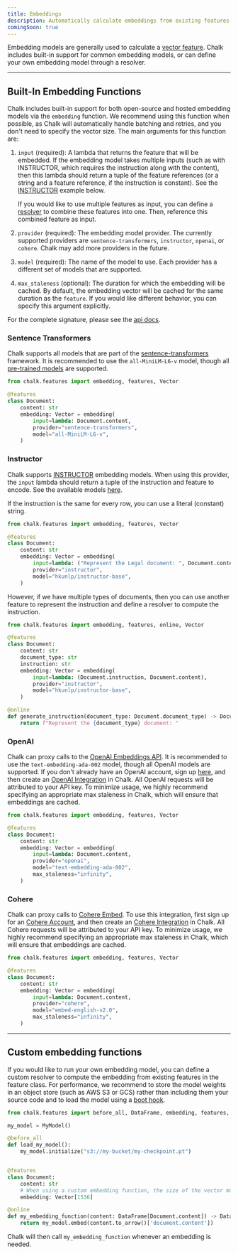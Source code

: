 ```yaml
---
title: Embeddings
description: Automatically calculate embeddings from existing features
comingSoon: true
---
```


Embedding models are generally used to calculate a [vector feature](/docs/feature-types#vectors). Chalk includes
built-in support for common embedding models, or can define your own embedding model through a resolver.


---

## Built-In Embedding Functions

Chalk includes built-in support for both open-source and hosted embedding models via the `embedding` function.
We recommend using this function when possible, as Chalk will automatically handle batching and retries,
and you don't need to specify the vector size. The main arguments for this function are:

1.  `input` (required): A lambda that returns the feature that will be embedded. If the embedding model takes multiple
    inputs (such as with INSTRUCTOR, which requires the instruction along with the content), then this lambda should
    return a tuple of the feature references (or a string and a feature reference, if the instruction is constant).
    See the [INSTRUCTOR](#instructor) example below.

    If you would like to use multiple features as input, you can define a [resolver](/docs/resolver-overview) to combine
    these features into one. Then, reference this combined feature as input.
1.  `provider` (required): The embedding model provider. The currently supported providers are `sentence-transformers`,
    `instructor`, `openai`, or `cohere`. Chalk may add more providers in the future.
1.  `model` (required): The name of the model to use. Each provider has a different set of models that are supported.
1.  `max_staleness` (optional): The duration for which the embedding will be cached. By default, the embedding vector 
    will be cached for the same duration as the `feature`. If you would like different behavior, you can specify this
    argument explicitly.

For the complete signature, please see the [api docs](/api-docs#embedding).

### Sentence Transformers

Chalk supports all models that are part of the [sentence-transformers](https://www.sbert.net/) framework.
It is recommended to use the `all-MiniLM-L6-v` model, though all
[pre-trained models](https://www.sbert.net/docs/pretrained_models.html) are supported.

```python
from chalk.features import embedding, features, Vector

@features
class Document:
    content: str
    embedding: Vector = embedding(
        input=lambda: Document.content,
        provider="sentence-transformers",
        model="all-MiniLM-L6-v",
    )
```

### Instructor

Chalk supports [INSTRUCTOR](https://github.com/xlang-ai/instructor-embedding) embedding models. When using this
provider, the `input` lambda should return a tuple of the instruction and feature to encode.
See the available models [here](https://github.com/xlang-ai/instructor-embedding#model-list).

If the instruction is the same for every row, you can use a literal (constant) string.

```python
from chalk.features import embedding, features, Vector

@features
class Document:
    content: str
    embedding: Vector = embedding(
        input=lambda: ("Represent the Legal document: ", Document.content),
        provider="instructor",
        model="hkunlp/instructor-base",
    )
```

However, if we have multiple types of documents, then you can use another feature to represent the instruction
and define a resolver to compute the instruction.

```python
from chalk.features import embedding, features, online, Vector

@features
class Document:
    content: str
    document_type: str
    instruction: str
    embedding: Vector = embedding(
        input=lambda: (Document.instruction, Document.content),
        provider="instructor",
        model="hkunlp/instructor-base",
    )

@online
def generate_instruction(document_type: Document.document_type) -> Document.instruction:
    return f"Represent the {document_type} document: "
```

### OpenAI

Chalk can proxy calls to the [OpenAI Embeddings API](https://platform.openai.com/docs/guides/embeddings).
It is recommended to use the `text-embedding-ada-002` model, though all OpenAI models are supported.
If you don't already have an OpenAI account, sign up [here](https://openai.com/api/), and then create an
[OpenAI Integration](/docs/openai) in Chalk. All OpenAI requests will be attributed to your API key.
To minimize usage, we highly recommend specifying an appropriate max staleness in Chalk, which will ensure that
embeddings are cached.

```python
from chalk.features import embedding, features, Vector

@features
class Document:
    content: str
    embedding: Vector = embedding(
        input=lambda: Document.content,
        provider="openai",
        model="text-embedding-ada-002",
        max_staleness="infinity",
    )
```

### Cohere

Chalk can proxy calls to [Cohere Embed](https://cohere.com/embed). To use this integration, first sign up for an
[Cohere Account](https://dashboard.cohere.com/welcome/register), and then create an [Cohere Integration](/docs/cohere)
in Chalk. All Cohere requests will be attributed to your API key. To minimize usage, we highly recommend specifying an
appropriate max staleness in Chalk, which will ensure that embeddings are cached.

```python
from chalk.features import embedding, features, Vector

@features
class Document:
    content: str
    embedding: Vector = embedding(
        input=lambda: Document.content,
        provider="cohere",
        model="embed-english-v2.0",
        max_staleness="infinity",
    )
```

---

## Custom embedding functions

If you would like to run your own embedding model, you can define a custom resolver to compute the embedding
from existing features in the feature class. For performance, we recommend to store the model weights in an
object store (such as AWS S3 or GCS) rather than including them your source code and to load the model
using a [boot hook](/docs/generic#initializing).

```python
from chalk.features import before_all, DataFrame, embedding, features, online, Vector

my_model = MyModel()

@before_all
def load_my_model():
    my_model.initialize("s3://my-bucket/my-checkpoint.pt")


@features
class Document:
    content: str
    # When using a custom embedding function, the size of the vector must be specified.
    embedding: Vector[1536]

@online
def my_embedding_function(content: DataFrame[Document.content]) -> DataFrame[Document.embedding]:
    return my_model.embed(content.to_arrow()['document.content'])
```

Chalk will then call `my_embedding_function` whenever an embedding is needed.
